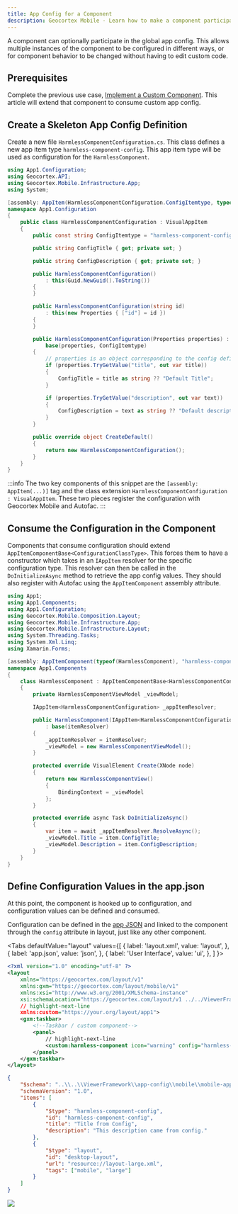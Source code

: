```yaml
---
title: App Config for a Component
description: Geocortex Mobile - Learn how to make a component participate in app config.
---
```



A component can optionally participate in the global app config. This allows multiple instances of the component to be configured in different ways, or for component behavior to be changed without having to edit custom code.

## Prerequisites

Complete the previous use case, [Implement a Custom Component](usecases-implement-component-with-ui.mdx). This article will extend that component to consume custom app config.

## Create a Skeleton App Config Definition

Create a new file `HarmlessComponentConfiguration.cs`. This class defines a new app item type `harmless-component-config`. This app item type will be used as configuration for the `HarmlessComponent`.

```csharp
using App1.Configuration;
using Geocortex.API;
using Geocortex.Mobile.Infrastructure.App;
using System;

[assembly: AppItem(HarmlessComponentConfiguration.ConfigItemtype, typeof(HarmlessComponentConfiguration))]
namespace App1.Configuration
{
    public class HarmlessComponentConfiguration : VisualAppItem
    {
        public const string ConfigItemtype = "harmless-component-config";

        public string ConfigTitle { get; private set; }

        public string ConfigDescription { get; private set; }

        public HarmlessComponentConfiguration()
            : this(Guid.NewGuid().ToString())
        {
        }

        public HarmlessComponentConfiguration(string id)
            : this(new Properties { ["id"] = id })
        {
        }

        public HarmlessComponentConfiguration(Properties properties) :
            base(properties, ConfigItemtype)
        {
            // properties is an object corresponding to the config defined in the app.json
            if (properties.TryGetValue("title", out var title))
            {
                ConfigTitle = title as string ?? "Default Title";
            }

            if (properties.TryGetValue("description", out var text))
            {
                ConfigDescription = text as string ?? "Default description.";
            }
        }

        public override object CreateDefault()
        {
            return new HarmlessComponentConfiguration();
        }
    }
}
```

:::info
The two key components of this snippet are the `[assembly: AppItem(...)]` tag and the class extension `HarmlessComponentConfiguration : VisualAppItem`. These two pieces register the configuration with Geocortex Mobile and Autofac.
:::

## Consume the Configuration in the Component

Components that consume configuration should extend `AppItemComponentBase<ConfigurationClassType>`. This forces them to have a constructor which takes in an `IAppItem` resolver for the specific configuration type. This resolver can then be called in the `DoInitializeAsync` method to retrieve the app config values. They should also register with Autofac using the `AppItemComponent` assembly attribute.

```csharp
using App1;
using App1.Components;
using App1.Configuration;
using Geocortex.Mobile.Composition.Layout;
using Geocortex.Mobile.Infrastructure.App;
using Geocortex.Mobile.Infrastructure.Layout;
using System.Threading.Tasks;
using System.Xml.Linq;
using Xamarin.Forms;

[assembly: AppItemComponent(typeof(HarmlessComponent), "harmless-component", HarmlessComponentConfiguration.ConfigItemtype, XmlNamespace = XmlNamespaces.App1Namespace)]
namespace App1.Components
{
    class HarmlessComponent : AppItemComponentBase<HarmlessComponentConfiguration>
    {
        private HarmlessComponentViewModel _viewModel;

        IAppItem<HarmlessComponentConfiguration> _appItemResolver;

        public HarmlessComponent(IAppItem<HarmlessComponentConfiguration> itemResolver)
            : base(itemResolver)
        {
            _appItemResolver = itemResolver;
            _viewModel = new HarmlessComponentViewModel();
        }

        protected override VisualElement Create(XNode node)
        {
            return new HarmlessComponentView()
            {
                BindingContext = _viewModel
            };
        }

        protected override async Task DoInitializeAsync()
        {
            var item = await _appItemResolver.ResolveAsync();
            _viewModel.Title = item.ConfigTitle;
            _viewModel.Description = item.ConfigDescription;
        }
    }
}
```

## Define Configuration Values in the app.json

At this point, the component is hooked up to configuration, and configuration values can be defined and consumed.

Configuration can be defined in the [app JSON](sdk-quick-start.mdx#editing-the-layout-and-app-config) and linked to the component through the `config` attribute in layout, just like any other component.

<Tabs
  defaultValue="layout"
  values={[
    { label: 'layout.xml', value: 'layout', },
    { label: 'app.json', value: 'json', },
    { label: 'User Interface', value: 'ui', },
  ]
}>
<TabItem value="layout">

```xml
<?xml version="1.0" encoding="utf-8" ?>
<layout
    xmlns="https://geocortex.com/layout/v1"
    xmlns:gxm="https://geocortex.com/layout/mobile/v1"
    xmlns:xsi="http://www.w3.org/2001/XMLSchema-instance"
    xsi:schemaLocation="https://geocortex.com/layout/v1 ../../ViewerFramework/layout/layout-mobile.xsd"
    // highlight-next-line
    xmlns:custom="https://your.org/layout/app1">
    <gxm:taskbar>
        <!--Taskbar / custom component-->
        <panel>
            // highlight-next-line
            <custom:harmless-component icon="warning" config="harmless-component-config"/>
        </panel>
    </gxm:taskbar>
</layout>
```

</TabItem>
<TabItem value="json">

```json
{
    "$schema": "..\\..\\ViewerFramework\\app-config\\mobile\\mobile-app-config.schema.json",
    "schemaVersion": "1.0",
    "items": [
        {
            "$type": "harmless-component-config",
            "id": "harmless-component-config",
            "title": "Title from Config",
            "description": "This description came from config."
        },
        {
            "$type": "layout",
            "id": "desktop-layout",
            "url": "resource://layout-large.xml",
            "tags": ["mobile", "large"]
        }
    ]
}
```

</TabItem>
<TabItem value="ui">
    <img src={useBaseUrl("img/custom-configuration-final.png")}/>
</TabItem>
</Tabs>
